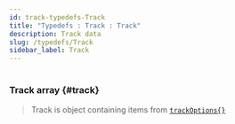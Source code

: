 ```yaml
---
id: track-typedefs-Track
title: "Typedefs : Track : Track"
description: Track data
slug: /typedefs/Track
sidebar_label: Track
---
```



#

### Track <span className="info badge">array</span> {#track}

> Track is object containing items from [`trackOptions{}`](./trackOptions.mdx)